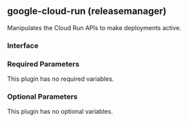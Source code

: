 ## google-cloud-run (releasemanager)

Manipulates the Cloud Run APIs to make deployments active.

### Interface

### Required Parameters

This plugin has no required variables.

### Optional Parameters

This plugin has no optional variables.
